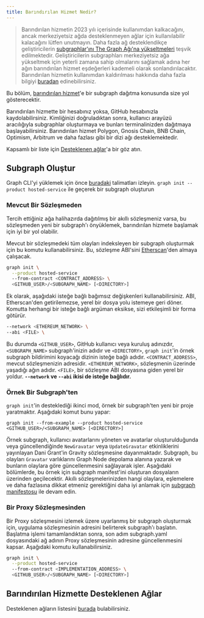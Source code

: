 ```yaml
---
title: Barındırılan Hizmet Nedir?
---
```


> Barındırılan hizmetin 2023 yılı içerisinde kullanımdan kalkacağını, ancak merkeziyetsiz ağda desteklenmeyen ağlar için kullanılabilir kalacağını lütfen unutmayın. Daha fazla ağ desteklendikçe geliştiricilerin [subgraphlar'ını The Graph Ağı'na yükseltmeleri](/cookbook/upgrading-a-subgraph) teşvik edilmektedir. Geliştiricilerin subgraphları merkeziyetsiz ağa yükseltmek için yeterli zamana sahip olmalarını sağlamak adına her ağın barındırılan hizmet eşdeğerleri kademeli olarak sonlandırılacaktır. Barındırılan hizmetin kullanımdan kaldırılması hakkında daha fazla bilgiyi [buradan](https://thegraph.com/blog/sunsetting-hosted-service) edinebilirsiniz.

Bu bölüm, [barındırılan hizmet](https://thegraph.com/hosted-service/)'e bir subgraph dağıtma konusunda size yol gösterecektir.

Barındırılan hizmette bir hesabınız yoksa, GitHub hesabınızla kaydolabilirsiniz. Kimliğinizi doğruladıktan sonra, kullanıcı arayüzü aracılığıyla subgraphlar oluşturmaya ve bunları terminalinizden dağıtmaya başlayabilirsiniz. Barındırılan hizmet Polygon, Gnosis Chain, BNB Chain, Optimism, Arbitrum ve daha fazlası gibi bir dizi ağı desteklemektedir.

Kapsamlı bir liste için [Desteklenen ağlar](/developing/supported-networks/#hosted-service)'a bir göz atın.

## Subgraph Oluştur

Graph CLI'yi yüklemek için önce [buradaki](/developing/defining-a-subgraph) talimatları izleyin. `graph init --product hosted-service` ile geçerek bir subgraph oluşturun

### Mevcut Bir Sözleşmeden

Tercih ettiğiniz ağa halihazırda dağıtılmış bir akıllı sözleşmeniz varsa, bu sözleşmeden yeni bir subgraph'ı önyüklemek, barındırılan hizmete başlamak için iyi bir yol olabilir.

Mevcut bir sözleşmedeki tüm olayları indeksleyen bir subgraph oluşturmak için bu komutu kullanabilirsiniz. Bu, sözleşme ABI'sini [Etherscan](https://etherscan.io/)'den almaya çalışacak.

```sh
graph init \
  --product hosted-service
  --from-contract <CONTRACT_ADDRESS> \
  <GITHUB_USER>/<SUBGRAPH_NAME> [<DIRECTORY>]
```

Ek olarak, aşağıdaki isteğe bağlı bağımsız değişkenleri kullanabilirsiniz. ABI, Etherscan'den getirilemezse, yerel bir dosya yolu istemeye geri döner. Komutta herhangi bir isteğe bağlı argüman eksikse, sizi etkileşimli bir forma götürür.

```sh
--network <ETHEREUM_NETWORK> \
--abi <FILE> \
```

Bu durumda `<GITHUB_USER>`, GitHub kullanıcı veya kuruluş adınızdır, `<SUBGRAPH_NAME>` subgraph'inizin adıdır ve `<DIRECTORY>`, `graph init`'in örnek subgraph bildirimini koyacağı dizinin isteğe bağlı adıdır. `<CONTRACT_ADDRESS>`, mevcut sözleşmenizin adresidir. `<ETHEREUM_NETWORK>`, sözleşmenin üzerinde yaşadığı ağın adıdır. `<FILE>`, bir sözleşme ABI dosyasına giden yerel bir yoldur. **`--network` ve `--abi` ikisi de isteğe bağlıdır.**

### Örnek Bir Subgraph'ten

`graph init`'in desteklediği ikinci mod, örnek bir subgraph'ten yeni bir proje yaratmaktır. Aşağıdaki komut bunu yapar:

```
graph init --from-example --product hosted-service <GITHUB_USER>/<SUBGRAPH_NAME> [<DIRECTORY>]
```

Örnek subgraph, kullanıcı avatarlarını yöneten ve avatarlar oluşturulduğunda veya güncellendiğinde `NewGravatar` veya `UpdateGravatar` etkinliklerini yayınlayan Dani Grant'in Gravity sözleşmesine dayanmaktadır. Subgraph, bu olayları `Gravatar` varlıklarını Graph Node depolama alanına yazarak ve bunların olaylara göre güncellenmesini sağlayarak işler. Aşağıdaki bölümlerde, bu örnek için subgraph manifest'ini oluşturan dosyaların üzerinden geçilecektir. Akıllı sözleşmelerinizden hangi olaylara, eşlemelere ve daha fazlasına dikkat etmeniz gerektiğini daha iyi anlamak için [subgraph manifestosu](/developing/creating-a-subgraph#the-subgraph-manifest) ile devam edin.

### Bir Proxy Sözleşmesinden

Bir Proxy sözleşmesini izlemek üzere uyarlanmış bir subgraph oluşturmak için, uygulama sözleşmesinin adresini belirterek subgraph'ı başlatın. Başlatma işlemi tamamlandıktan sonra, son adım subgraph.yaml dosyasındaki ağ adının Proxy sözleşmesinin adresine güncellenmesini kapsar. Aşağıdaki komutu kullanabilirsiniz.

```sh
graph init \
  --product hosted-service
  --from-contract <IMPLEMENTATION_ADDRESS> \
  <GITHUB_USER>/<SUBGRAPH_NAME> [<DIRECTORY>]
```

## Barındırılan Hizmette Desteklenen Ağlar

Desteklenen ağların listesini [burada](/developing/supported-networks) bulabilirsiniz.
